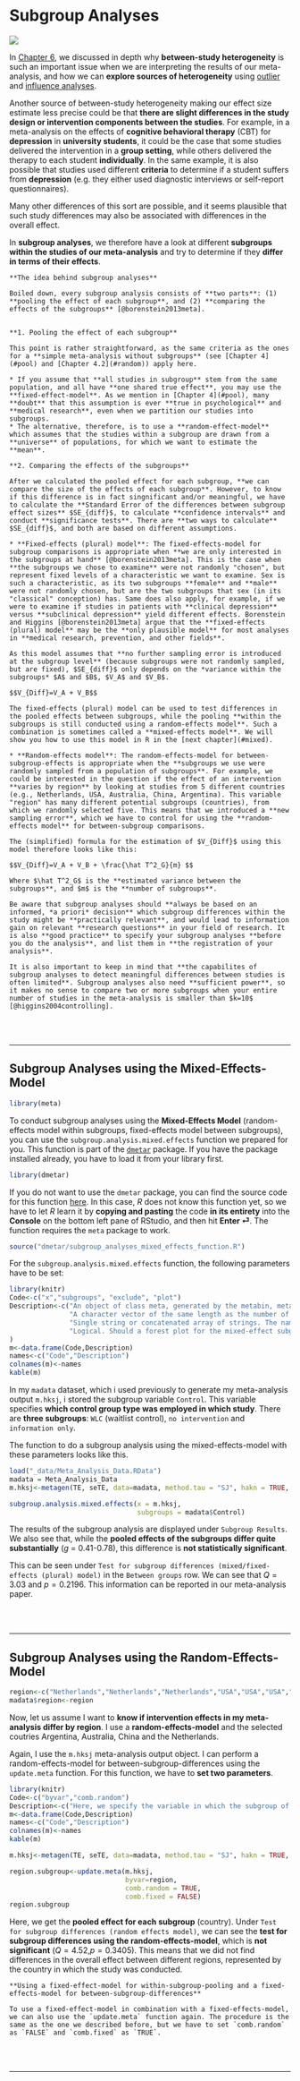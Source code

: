 # Subgroup Analyses {#subgroup}

![](_figs/subgroup.jpg)

In [Chapter 6](#heterogeneity), we discussed in depth why **between-study heterogeneity** is such an important issue when we are interpreting the results of our meta-analysis, and how we can **explore sources of heterogeneity** using [outlier](#outliers) and [influence analyses](#influenceanalyses). 

Another source of between-study heterogeneity making our effect size estimate less precise could be that **there are slight differences in the study design or intervention components between the studies**. For example, in a meta-analysis on the effects of **cognitive behavioral therapy** (CBT) for **depression** in **university students**, it could be the case that some studies delivered the intervention in a **group setting**, while others delivered the therapy to each student **individually**. In the same example, it is also possible that studies used different **criteria** to determine if a student suffers from **depression** (e.g. they either used diagnostic interviews or self-report questionnaires). 

Many other differences of this sort are possible, and it seems plausible that such study differences may also be associated with differences in the overall effect. 

In **subgroup analyses**, we therefore have a look at different **subgroups within the studies of our meta-analysis** and try to determine if they **differ in terms of their effects**.

```block
**The idea behind subgroup analyses**

Boiled down, every subgroup analysis consists of **two parts**: (1) **pooling the effect of each subgroup**, and (2) **comparing the effects of the subgroups** [@borenstein2013meta].


**1. Pooling the effect of each subgroup**

This point is rather straightforward, as the same criteria as the ones for a **simple meta-analysis without subgroups** (see [Chapter 4](#pool) and [Chapter 4.2](#random)) apply here.

* If you assume that **all studies in subgroup** stem from the same population, and all have **one shared true effect**, you may use the **fixed-effect-model**. As we mention in [Chapter 4](#pool), many **doubt** that this assumption is ever **true in psychological** and **medical research**, even when we partition our studies into subgroups.
* The alternative, therefore, is to use a **random-effect-model** which assumes that the studies within a subgroup are drawn from a **universe** of populations, for which we want to estimate the **mean**.

**2. Comparing the effects of the subgroups**

After we calculated the pooled effect for each subgroup, **we can compare the size of the effects of each subgroup**. However, to know if this difference is in fact singnificant and/or meaningful, we have to calculate the **Standard Error of the differences between subgroup effect sizes** $SE_{diff}$, to calculate **confidence intervals** and conduct **significance tests**. There are **two ways to calculate** $SE_{diff}$, and both are based on different assumptions. 

* **Fixed-effects (plural) model**: The fixed-effects-model for subgroup comparisons is appropriate when **we are only interested in the subgroups at hand** [@borenstein2013meta]. This is the case when **the subgroups we chose to examine** were not randomly "chosen", but represent fixed levels of a characteristic we want to examine. Sex is such a characteristic, as its two subgroups **female** and **male** were not randomly chosen, but are the two subgroups that sex (in its "classical" conception) has. Same does also apply, for example, if we were to examine if studies in patients with **clinical depression** versus **subclinical depression** yield different effects. Borenstein and Higgins [@borenstein2013meta] argue that the **fixed-effects (plural) model** may be the **only plausible model** for most analyses in **medical research, prevention, and other fields**. 

As this model assumes that **no further sampling error is introduced at the subgroup level** (because subgroups were not randomly sampled, but are fixed), $SE_{diff}$ only depends on the *variance within the subgroups* $A$ and $B$, $V_A$ and $V_B$.

$$V_{Diff}=V_A + V_B$$

The fixed-effects (plural) model can be used to test differences in the pooled effects between subgroups, while the pooling **within the subgroups is still conducted using a random-effects model**. Such a combination is sometimes called a **mixed-effects model**. We will show you how to use this model in R in the [next chapter](#mixed).

* **Random-effects model**: The random-effects-model for between-subgroup-effects is appropriate when the **subgroups we use were randomly sampled from a population of subgroups**. For example, we could be interested in the question if the effect of an intervention **varies by region** by looking at studies from 5 different countries (e.g., Netherlands, USA, Australia, China, Argentina). This variable "region" has many different potential subgroups (countries), from which we randomly selected five. This means that we introduced a **new sampling error**, which we have to control for using the **random-effects model** for between-subgroup comparisons.

The (simplified) formula for the estimation of $V_{Diff}$ using this model therefore looks like this:

$$V_{Diff}=V_A + V_B + \frac{\hat T^2_G}{m} $$

Where $\hat T^2_G$ is the **estimated variance between the subgroups**, and $m$ is the **number of subgroups**. 
```

```block
Be aware that subgroup analyses should **always be based on an informed, *a priori* decision** which subgroup differences within the study might be **practically relevant**, and would lead to information gain on relevant **research questions** in your field of research. It is also **good practice** to specify your subgroup analyses **before you do the analysis**, and list them in **the registration of your analysis**. 

It is also important to keep in mind that **the capabilites of subgroup analyses to detect meaningful differences between studies is often limited**. Subgroup analyses also need **sufficient power**, so it makes no sense to compare two or more subgroups when your entire number of studies in the meta-analysis is smaller than $k=10$ [@higgins2004controlling].

```

<br><br>

---


## Subgroup Analyses using the Mixed-Effects-Model {#mixed}

```r
library(meta)
```

To conduct subgroup analyses using the **Mixed-Effects Model** (random-effects model within subgroups, fixed-effects model between subgroups), you can use the `subgroup.analysis.mixed.effects` function we prepared for you. This function is part of the [`dmetar`](#dmetar) package. If you have the package installed already, you have to load it from your library first.

```r
library(dmetar)
```

If you do not want to use the `dmetar` package, you can find the source code for this function [here](https://raw.githubusercontent.com/MathiasHarrer/dmetar/master/R/subgroup_analyses_mixed_effects_function.R). In this case, *R* does not know this function yet, so we have to let *R* learn it by **copying and pasting** the code **in its entirety** into the **Console** on the bottom left pane of RStudio, and then hit **Enter ⏎**. The function requires the `meta` package to work.

```r
source("dmetar/subgroup_analyses_mixed_effects_function.R")

```

For the `subgroup.analysis.mixed.effects` function, the following parameters have to be set:

```r
library(knitr)
Code<-c("x","subgroups", "exclude", "plot")
Description<-c("An object of class meta, generated by the metabin, metagen, metacont, metacor, metainc, or metaprop function.",
               "A character vector of the same length as the number of studies within the meta-analysis, with a unique code for the subgroup each study belongs to. Must have the same order as the studies in the meta object.",
               "Single string or concatenated array of strings. The name(s) of the subgroup levels to be excluded from the subgroup analysis. If 'none' (default), all subgroup levels are used for the analysis.",
               "Logical. Should a forest plot for the mixed-effect subgroup analysis be generated? Calls the forest.meta function internally. TRUE by default."
)
m<-data.frame(Code,Description)
names<-c("Code","Description")
colnames(m)<-names
kable(m)
```

In my `madata` dataset, which i used previously to generate my meta-analysis output `m.hksj`, i stored the subgroup variable `Control`. This variable specifies **which control group type was employed in which study**. There are **three subgroups**: `WLC` (waitlist control), `no intervention` and `information only`.

The function to do a subgroup analysis using the mixed-effects-model with these parameters looks like this.

```r
load("_data/Meta_Analysis_Data.RData")
madata = Meta_Analysis_Data
m.hksj<-metagen(TE, seTE, data=madata, method.tau = "SJ", hakn = TRUE, studlab = paste(Author), comb.random = TRUE)
```

```r
subgroup.analysis.mixed.effects(x = m.hksj,
                                subgroups = madata$Control)
```

The results of the subgroup analysis are displayed under `Subgroup Results`. We also see that, while the **pooled effects of the subgroups differ quite substantially** ($g$ = 0.41-0.78), this difference is **not statistically significant**. 

This can be seen under `Test for subgroup differences (mixed/fixed-effects (plural) model)` in the `Between groups` row. We can see that $Q=3.03$ and $p=0.2196$. This information can be reported in our meta-analysis paper.

<br><br>

---

## Subgroup Analyses using the Random-Effects-Model

```r
region<-c("Netherlands","Netherlands","Netherlands","USA","USA","USA","USA","Argentina","Argentina","Argentina","Australia","Australia","Australia","China","China","China","China","China")
madata$region<-region
```

Now, let us assume I want to **know if intervention effects in my meta-analysis differ by region**. I use a **random-effects-model** and the selected coutries Argentina, Australia, China and the Netherlands.

Again, I use the `m.hksj` meta-analysis output object. I can perform a random-effects-model for between-subgroup-differences using the `update.meta` function. For this function, we have to **set two parameters**.

```r
library(knitr)
Code<-c("byvar","comb.random")
Description<-c("Here, we specify the variable in which the subgroup of each study is stored","Weather we want to use a random-effects-model for between-subgroup-differences. In this case, we have to set comb.random = TRUE")
m<-data.frame(Code,Description)
names<-c("Code","Description")
colnames(m)<-names
kable(m)
```


```r
m.hksj<-metagen(TE, seTE, data=madata, method.tau = "SJ", hakn = TRUE, studlab = paste(Author), comb.random = TRUE)
```

```r
region.subgroup<-update.meta(m.hksj, 
                             byvar=region, 
                             comb.random = TRUE, 
                             comb.fixed = FALSE)
region.subgroup
```

Here, we get the **pooled effect for each subgroup** (country). Under `Test for subgroup differences (random effects model)`, we can see the **test for subgroup differences using the random-effects-model**, which is **not significant** ($Q=4.52$,$p=0.3405$). This means that we did not find differences in the overall effect between different regions, represented by the country in which the study was conducted.

```block
**Using a fixed-effect-model for within-subgroup-pooling and a fixed-effects-model for between-subgroup-differences**

To use a fixed-effect-model in combination with a fixed-effects-model, we can also use the `update.meta` function again. The procedure is the same as the one we described before, but we have to set `comb.random` as `FALSE` and `comb.fixed` as `TRUE`.
```

<br><br>

---



